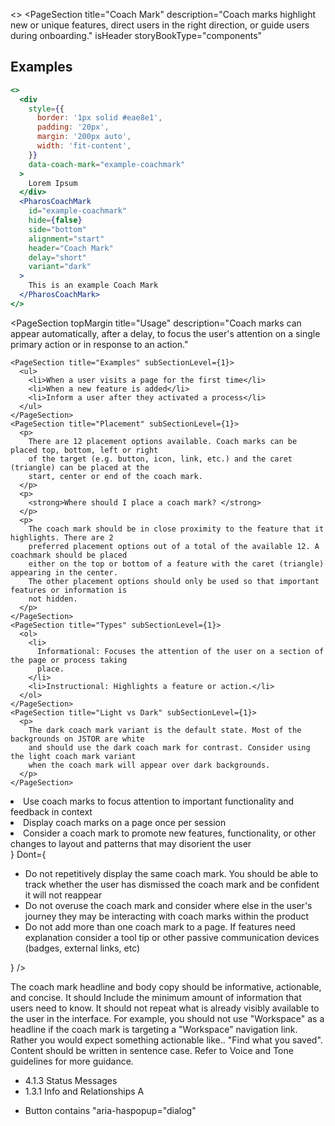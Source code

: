 
<>
  <PageSection
    title="Coach Mark"
    description="Coach marks highlight new or unique features, direct users in the right direction, or guide users during onboarding."
    isHeader
    storyBookType="components"
  ></PageSection>

## Examples

```jsx live
<>
  <div
    style={{
      border: '1px solid #eae8e1',
      padding: '20px',
      margin: '200px auto',
      width: 'fit-content',
    }}
    data-coach-mark="example-coachmark"
  >
    Lorem Ipsum
  </div>
  <PharosCoachMark
    id="example-coachmark"
    hide={false}
    side="bottom"
    alignment="start"
    header="Coach Mark"
    delay="short"
    variant="dark"
  >
    This is an example Coach Mark
  </PharosCoachMark>
</>
```

  <PageSection
    topMargin
    title="Usage"
    description="Coach marks can appear automatically, after a delay, to focus the user's attention on a single primary action or in response to an action."
  >
    <PageSection title="Examples" subSectionLevel={1}>
      <ul>
        <li>When a user visits a page for the first time</li>
        <li>When a new feature is added</li>
        <li>Inform a user after they activated a process</li>
      </ul>
    </PageSection>
    <PageSection title="Placement" subSectionLevel={1}>
      <p>
        There are 12 placement options available. Coach marks can be placed top, bottom, left or right
        of the target (e.g. button, icon, link, etc.) and the caret (triangle) can be placed at the
        start, center or end of the coach mark.
      </p>
      <p>
        <strong>Where should I place a coach mark? </strong>
      </p>
      <p>
        The coach mark should be in close proximity to the feature that it highlights. There are 2
        preferred placement options out of a total of the available 12. A coachmark should be placed
        either on the top or bottom of a feature with the caret (triangle) appearing in the center.
        The other placement options should only be used so that important features or information is
        not hidden.
      </p>
    </PageSection>
    <PageSection title="Types" subSectionLevel={1}>
      <ol>
        <li>
          Informational: Focuses the attention of the user on a section of the page or process taking
          place.
        </li>
        <li>Instructional: Highlights a feature or action.</li>
      </ol>
    </PageSection>
    <PageSection title="Light vs Dark" subSectionLevel={1}>
      <p>
        The dark coach mark variant is the default state. Most of the backgrounds on JSTOR are white
        and should use the dark coach mark for contrast. Consider using the light coach mark variant
        when the coach mark will appear over dark backgrounds.
      </p>
    </PageSection>
  </PageSection>
  <PageSection title="Best practices">
    <BestPractices
      Do={
        <ul>
          <li>
            Use coach marks to focus attention to important functionality and feedback in context
          </li>
          <li>Display coach marks on a page once per session</li>
          <li>
            Consider a coach mark to promote new features, functionality, or other changes to layout
            and patterns that may disorient the user
          </li>
        </ul>
      }
      Dont={
        <ul>
          <li>
            Do not repetitively display the same coach mark. You should be able to track whether the
            user has dismissed the coach mark and be confident it will not reappear
          </li>
          <li>
            Do not overuse the coach mark and consider where else in the user's journey they may be
            interacting with coach marks within the product
          </li>
          <li>
            Do not add more than one coach mark to a page. If features need explanation consider a
            tool tip or other passive communication devices (badges, external links, etc)
          </li>
        </ul>
      }
    />
  </PageSection>
  <PageSection title="Content guidelines">
    <p>
      The coach mark headline and body copy should be informative, actionable, and concise. It should
      Include the minimum amount of information that users need to know. It should not repeat what is
      already visibly available to the user in the interface. For example, you should not use
      "Workspace" as a headline if the coach mark is targeting a "Workspace" navigation link. Rather
      you would expect something actionable like.. "Find what you saved". Content should be written in
      sentence case. Refer to
      <PharosLink href="https://pharos.jstor.org/content-style-guide/voice-and-tone">
        Voice and Tone guidelines
      </PharosLink>
      for more guidance.
    </p>
  </PageSection>
  <PageSection title="Accessibility">
    <PageSection subSectionLevel={1} title="Relevant WCAG guidelines">
      <ul>
        <li>
          <PharosLink href="https://www.w3.org/WAI/WCAG21/Understanding/status-messages.html">
            4.1.3 Status Messages
          </PharosLink>
        </li>
        <li>
          <PharosLink href="https://www.w3.org/WAI/WCAG21/Understanding/info-and-relationships.html">
            1.3.1 Info and Relationships A
          </PharosLink>
        </li>
      </ul>
    </PageSection>
    <PageSection subSectionLevel={1} title="Code expectations">
      <ul>
        <li>Button contains "aria-haspopup="dialog"</li>
      </ul>
    </PageSection>
  </PageSection>
</>

